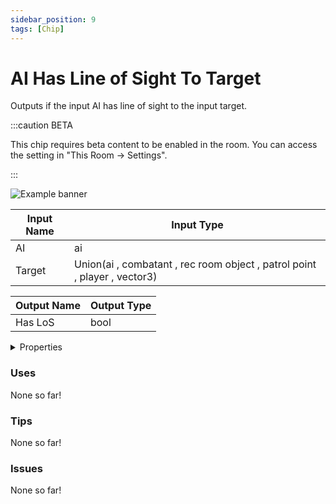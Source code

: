 ```yaml
---
sidebar_position: 9
tags: [Chip]
---
```


# AI Has Line of Sight To Target

Outputs if the input AI has line of sight to the input target.

:::caution BETA

This chip requires beta content to be enabled in the room. You can access the setting in "This Room -> Settings".

:::

![Example banner](./assets/5858a52e-54fb-4bb2-80a0-ec5fce88b3ef.svg)

| Input Name | Input Type |
|-----------|-----------|
| AI | ai |
| Target | Union(ai , combatant , rec room object , patrol point , player , vector3) |

| Output Name | Output Type |
|-----------|-----------|
| Has LoS | bool |


<details>
  <summary>Properties</summary>
  <div>
    <div>
    <table>
      <thead>
        <tr>
          <th>Is beta required?</th>
          <th>✅</th>
        </tr>
        <tr>
          <th>Is this chip a trolling risk?</th>
          <th>❌</th>
        </tr>
        <tr>
          <th>Chip UUID</th>
          <th>5858a52e-54fb-4bb2-80a0-ec5fce88b3ef</th>
        </tr>
      </thead>
    </table>
    </div>
  </div>
</details>

### Uses

None so far!

### Tips

None so far!

### Issues

None so far!